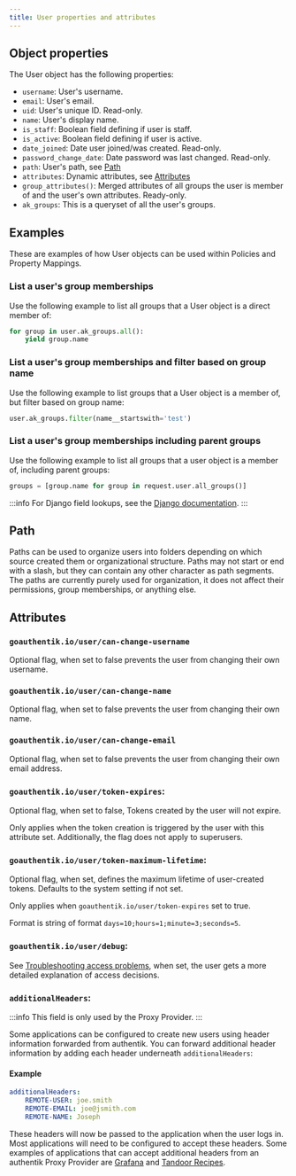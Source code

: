 ```yaml
---
title: User properties and attributes
---
```


## Object properties

The User object has the following properties:

- `username`: User's username.
- `email`: User's email.
- `uid`: User's unique ID. Read-only.
- `name`: User's display name.
- `is_staff`: Boolean field defining if user is staff.
- `is_active`: Boolean field defining if user is active.
- `date_joined`: Date user joined/was created. Read-only.
- `password_change_date`: Date password was last changed. Read-only.
- `path`: User's path, see [Path](#path)
- `attributes`: Dynamic attributes, see [Attributes](#attributes)
- `group_attributes()`: Merged attributes of all groups the user is member of and the user's own attributes. Ready-only.
- `ak_groups`: This is a queryset of all the user's groups.

## Examples

These are examples of how User objects can be used within Policies and Property Mappings.

### List a user's group memberships

Use the following example to list all groups that a User object is a direct member of:

```python
for group in user.ak_groups.all():
    yield group.name
```

### List a user's group memberships and filter based on group name

Use the following example to list groups that a User object is a member of, but filter based on group name:

```python
user.ak_groups.filter(name__startswith='test')
```

### List a user's group memberships including parent groups

Use the following example to list all groups that a user object is a member of, including parent groups:

```python
groups = [group.name for group in request.user.all_groups()]
```

:::info
For Django field lookups, see the [Django documentation](https://docs.djangoproject.com/en/stable/ref/models/querysets/#id4).
:::

## Path

Paths can be used to organize users into folders depending on which source created them or organizational structure. Paths may not start or end with a slash, but they can contain any other character as path segments. The paths are currently purely used for organization, it does not affect their permissions, group memberships, or anything else.

## Attributes

### `goauthentik.io/user/can-change-username`

Optional flag, when set to false prevents the user from changing their own username.

### `goauthentik.io/user/can-change-name`

Optional flag, when set to false prevents the user from changing their own name.

### `goauthentik.io/user/can-change-email`

Optional flag, when set to false prevents the user from changing their own email address.

### `goauthentik.io/user/token-expires`:

Optional flag, when set to false, Tokens created by the user will not expire.

Only applies when the token creation is triggered by the user with this attribute set. Additionally, the flag does not apply to superusers.

### `goauthentik.io/user/token-maximum-lifetime`:

Optional flag, when set, defines the maximum lifetime of user-created tokens. Defaults to the system setting if not set.

Only applies when `goauthentik.io/user/token-expires` set to true.

Format is string of format `days=10;hours=1;minute=3;seconds=5`.

### `goauthentik.io/user/debug`:

See [Troubleshooting access problems](../../troubleshooting/access.md), when set, the user gets a more detailed explanation of access decisions.

### `additionalHeaders`:

:::info
This field is only used by the Proxy Provider.
:::

Some applications can be configured to create new users using header information forwarded from authentik. You can forward additional header information by adding each header
underneath `additionalHeaders`:

#### Example

```yaml
additionalHeaders:
    REMOTE-USER: joe.smith
    REMOTE-EMAIL: joe@jsmith.com
    REMOTE-NAME: Joseph
```

These headers will now be passed to the application when the user logs in. Most applications will need to be configured to accept these headers. Some examples of applications that can accept additional headers from an authentik Proxy Provider are [Grafana](https://grafana.com/docs/grafana/latest/auth/auth-proxy/) and [Tandoor Recipes](https://docs.tandoor.dev/features/authentication/).
